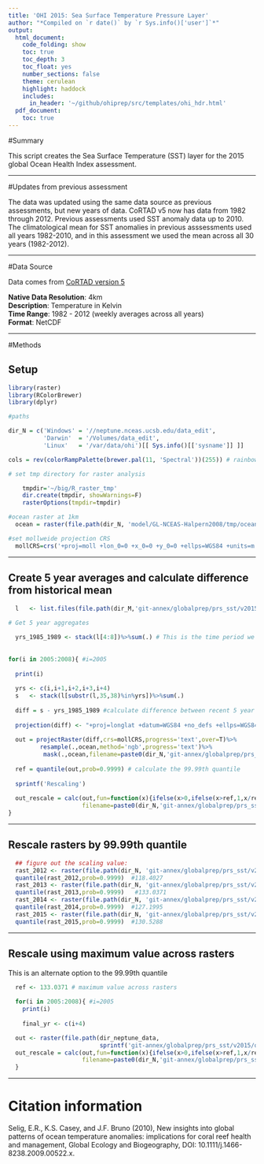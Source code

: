```yaml
---
title: 'OHI 2015: Sea Surface Temperature Pressure Layer'
author: "*Compiled on `r date()` by `r Sys.info()['user']`*"
output: 
  html_document:
    code_folding: show
    toc: true
    toc_depth: 3
    toc_float: yes
    number_sections: false
    theme: cerulean
    highlight: haddock
    includes: 
      in_header: '~/github/ohiprep/src/templates/ohi_hdr.html'
  pdf_document:
    toc: true
---
```



#Summary

This script creates the Sea Surface Temperature (SST) layer for the 2015 global Ocean Health Index assessment.

***  

#Updates from previous assessment

The  data was updated using the same data source as previous assessments, but new years of data. CoRTAD v5 now has data from 1982 through 2012. Previous assessments used SST anomaly data up to 2010. The climatological mean for SST anomalies in previous asssessments used all years 1982-2010, and in this assessment we used the mean across all 30 years (1982-2012).

***

#Data Source

Data comes from [CoRTAD version 5](http://www.nodc.noaa.gov/sog/cortad/)

**Native Data Resolution**: 4km   
**Description**: Temperature in Kelvin  
**Time Range**: 1982 - 2012 (weekly averages across all years)  
**Format**: NetCDF  

***  

#Methods

## Setup
```r
library(raster)
library(RColorBrewer)
library(dplyr)

#paths

dir_N = c('Windows' = '//neptune.nceas.ucsb.edu/data_edit',
          'Darwin'  = '/Volumes/data_edit',
          'Linux'   = '/var/data/ohi')[[ Sys.info()[['sysname']] ]]

cols = rev(colorRampPalette(brewer.pal(11, 'Spectral'))(255)) # rainbow color scheme

# set tmp directory for raster analysis

	tmpdir='~/big/R_raster_tmp'
	dir.create(tmpdir, showWarnings=F)
	rasterOptions(tmpdir=tmpdir)

#ocean raster at 1km
  ocean = raster(file.path(dir_N, 'model/GL-NCEAS-Halpern2008/tmp/ocean.tif'))

#set mollweide projection CRS
  mollCRS=crs('+proj=moll +lon_0=0 +x_0=0 +y_0=0 +ellps=WGS84 +units=m +no_defs')

```

***

## Create 5 year averages and calculate difference from historical mean
```r

  l   <- list.files(file.path(dir_M,'git-annex/globalprep/prs_sst/v2015/tmp'),pattern='annual_pos_anomalies',full.names=TRUE)
  
# Get 5 year aggregates

  yrs_1985_1989 <- stack(l[4:8])%>%sum(.) # This is the time period we are using for historical comparison
  
  
for(i in 2005:2008){ #i=2005
  
  print(i)
  
  yrs <- c(i,i+1,i+2,i+3,i+4)
  s   <- stack(l[substr(l,35,38)%in%yrs])%>%sum(.)
  
  diff = s - yrs_1985_1989 #calculate difference between recent 5 year mean and historical (1985-1989)
  
  projection(diff) <- "+proj=longlat +datum=WGS84 +no_defs +ellps=WGS84 +towgs84=0,0,0"
  
  out = projectRaster(diff,crs=mollCRS,progress='text',over=T)%>%
         resample(.,ocean,method='ngb',progress='text')%>%
          mask(.,ocean,filename=paste0(dir_N,'git-annex/globalprep/prs_sst/v2015/output/sst_',min(yrs),'_',max(yrs),'-1985_1989.tif',sep=""),overwrite=T)
  
  ref = quantile(out,prob=0.9999) # calculate the 99.99th quantile  
  
  sprintf('Rescaling')
  
  out_rescale = calc(out,fun=function(x){ifelse(x>0,ifelse(x>ref,1,x/ref),0)},progress='text',
                     filename=paste0(dir_N,'git-annex/globalprep/prs_sst/v2015/output/sst_',min(yrs),'_',max(yrs),'-1985_1989_rescaled.tif',sep=""),overwrite=T)
}
```

***  

## Rescale rasters by 99.99th quantile
```r
  ## figure out the scaling value:
  rast_2012 <- raster(file.path(dir_N, 'git-annex/globalprep/prs_sst/v2015/output/sst_2005_2009-1985_1989.tif'))
  quantile(rast_2012,prob=0.9999)  #118.4027
  rast_2013 <- raster(file.path(dir_N, 'git-annex/globalprep/prs_sst/v2015/output/sst_2006_2010-1985_1989.tif'))
  quantile(rast_2013,prob=0.9999)   #133.0371 
  rast_2014 <- raster(file.path(dir_N, 'git-annex/globalprep/prs_sst/v2015/output/sst_2007_2011-1985_1989.tif'))
  quantile(rast_2014,prob=0.9999)  #127.1995
  rast_2015 <- raster(file.path(dir_N, 'git-annex/globalprep/prs_sst/v2015/output/sst_2008_2012-1985_1989.tif'))
  quantile(rast_2015,prob=0.9999)  #130.5288
```
 
*** 

## Rescale using maximum value across rasters   

This is an alternate option to the 99.99th quantile

```r
  ref <- 133.0371 # maximum value across rasters
  
  for(i in 2005:2008){ #i=2005
    print(i)
    
    final_yr <- c(i+4)

  out <- raster(file.path(dir_neptune_data, 
                          sprintf('git-annex/globalprep/prs_sst/v2015/output/sst_%s_%s-1985_1989.tif', i, final_yr)))  
  out_rescale = calc(out,fun=function(x){ifelse(x>0,ifelse(x>ref,1,x/ref),0)},progress='text',
                     filename=paste0(dir_N,'git-annex/globalprep/prs_sst/v2015/output/sst_',i,'_',final_yr,'-1985_1989_rescaled_v2.tif',sep=""),overwrite=T)
  }
```

***

# Citation information  

Selig, E.R., K.S. Casey, and J.F. Bruno (2010), New insights into global patterns of ocean temperature anomalies: implications for coral reef health and management, Global Ecology and Biogeography, DOI: 10.1111/j.1466-8238.2009.00522.x.

